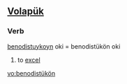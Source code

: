==[[Volapük]]==

===Verb===
[[benodistuykoyn]] oki = benodistükön oki 

# to [[excel]]

[[vo:benodistükön]]